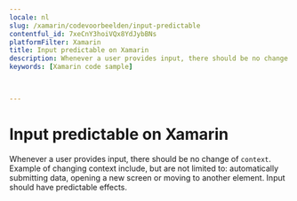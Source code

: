 ```yaml
---
locale: nl
slug: /xamarin/codevoorbeelden/input-predictable
contentful_id: 7xeCnY3hoiVQx8YdJybBNs
platformFilter: Xamarin
title: Input predictable on Xamarin
description: Whenever a user provides input, there should be no change of context.
keywords: [Xamarin code sample]


	
---
```


# Input predictable on Xamarin

Whenever a user provides input, there should be no change of `context`. Example of changing context include, but are not limited to: automatically submitting data, opening a new screen or moving to another element. Input should have predictable effects.

<CodeSample id="input-predictable" locale="nl" platform="xamarin"/>